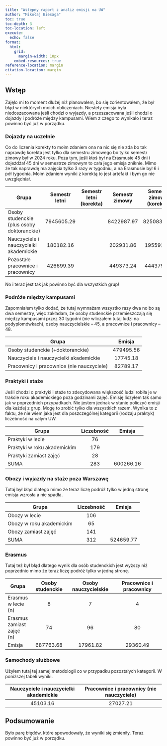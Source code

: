 ```yaml
---
title: "Wstępny raport z analiz emisji na UW"
author: "Mikołaj Biesaga"
toc: true
toc-depth: 3
toc-location: left
execute:
  echo: false
format:
  html:
    grid:
      margin-width: 10px
    embed-resources: true
reference-location: margin
citation-location: margin
---
```


## Wstęp

Zajęło mi to moment dłużej niż planowałem, bo się zorientowałem, że był błąd w
niektórych moich obliczeniach. Niestety emisja była niedoszacowana jeśli chodzi
o wyjazdy, a przeszacowana jeśli chodzi o dojazdy i podróże między kampusami.
Wiem z czego to wynikało i teraz powinno być już w porządku. 

### Dojazdy na uczelnie

Co do liczenia korekty to moim zdaniem ona na nic się nie zda bo tak naprawdę
korekta jest tylko dla semestru zimowego bo tylko semestr zimowy był w 2024 roku.
Poza tym, jeśli ktoś był na Erasmusie 45 dni i dojeżdżał 45 dni w semestrze 
zimowym to cała jego emisja zniknie. Mimo że tak naprawdę ma zajęcia tylko 3
razy w tygodniu, a na Erasmusie był 6 i pół tygodnia. Moim zdaniem wyniki z
korektą to jest artefakt i bym go nie uwzględniał.

Grupa | Semestr letni | Semestr letni (korekta) | Semestr zimowy | Semestr zimowy (korekta)
------|:-------------:|:-----------------------:|:--------------:|:------------:
Osoby studenckie (plus osoby doktoranckie) | 7945605.29 | | 8422987.97 | 8250832.36
Nauczyciele i nauczycielki akademickie | 180182.16 | | 202931.86 | 195591.86
Pozostałe pracownice i pracownicy | 426699.39 | | 449373.24 | 444379.11

No i teraz jest tak jak powinno być dla wszystkich grup!

### Podróże między kampusami

Zapomniałem tylko dodać, że tutaj wymnażam wszystko razy dwa no bo są dwa 
semestry, więc zakładam, że osoby studenckie przemieszczają się między kampusami
przez 30 tygodni (nie wliczałem tutaj ludzi na podyplomówkach), osoby
nauczycielskie -- 45, a pracownice i pracownicy -- 48.

Grupa | Emisja
------|:-----:
Osoby studenckie (+doktoranckie) | 479495.56
Nauczyciele i nauczycielki akademickie | 17745.18
Pracownicy i pracownice (nie nauczyciele) | 82789.17

### Praktyki i staże

Jeśli chodzi o praktyki i staże to zdecydowana większość ludzi robiła je w
trakcie roku akademickiego poza godzinami zajęć. Emisję liczyłem tak samo jak w
poprzednich przypadkach. Nie jestem jednak w stanie policzyć emisji dla każdej z
grup. Mogę to zrobić tylko dla wszystkich razem. Wynika to z faktu, że nie wiem
jaka jest dla poszczególnej kategorii (rodzaju praktyk) liczebność na całym UW.

Grupa | Liczebność | Emisja
------|:----------:|:------:
Praktyki w lecie | 76|
Praktyki w roku akademickim | 179 |
Praktyki zamiast zajęć | 28 |
SUMA | 283 | 600266.16

### Obozy i wyjazdy na staże poza Warszawę

Tutaj był błąd dlatego mimo że teraz liczę podróż tylko w jedną stronę emisja
wzrosła a nie spadła.

Grupa | Liczebność | Emisja
------|:----------:|:------:
Obozy w lecie | 106 |
Obozy w roku akademickim | 65 |
Obozy zamiast zajęć | 141 |
SUMA | 312 | 524659.77

### Erasmus

Tutaj też był błąd dlatego wynik dla osób studenckich jest wyższy niż poprzednio
mimo że teraz liczę podróż tylko w jedną stronę.

Grupa | Osoby studenckie | Osoby nauczycielskie | Pracownice i pracownicy 
------|:----------------:|:--------------------:|:-----------------------:
Erasmus w lecie (n) | 8 | 7 | 4
Erasmus zamiast zajęć (n) | 74 | 96 | 80
Emisja | 687763.68 | 17961.82 | 29360.49

### Samochody służbowe

Użyłem tutaj tej samej metodologii co w przypadku pozostałych kategorii. W 
poniższej tabeli wyniki.

Nauczyciele i nauczycielki akademickie | Pracownice i pracownicy (nie nauczyciele)
:------------------------------------:|:----------------------------------------:
45103.16 | 27027.21

## Podsumowanie

Było parę błędów, które spowodowały, że wyniki się zmieniły. Teraz powinno być
już w porządku.